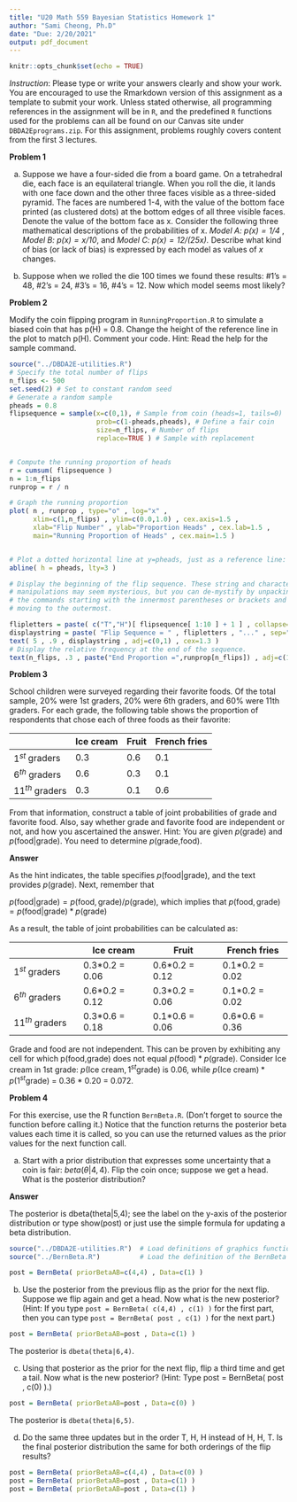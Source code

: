 ```yaml
---
title: "U20 Math 559 Bayesian Statistics Homework 1"
author: "Sami Cheong, Ph.D"
date: "Due: 2/20/2021"
output: pdf_document
---
```


```r
knitr::opts_chunk$set(echo = TRUE)
```

*Instruction*: Please type or write your answers clearly and show your work. You are encouraged to use the Rmarkdown version of this assignment as a template to submit your work. Unless stated otherwise, all programming references in the assignment will be in `R`, and the predefined `R` functions used for the problems can all be found on our Canvas site under `DBDA2Eprograms.zip`. For this assignment, problems roughly covers content from the first 3 lectures.

**Problem 1** 

a) Suppose we have a four-sided die from a board game. On a tetrahedral die, each face is an equilateral triangle. When you roll the die, it lands with one face down and the other three faces visible as a three-sided pyramid. The faces are numbered 1-4, with the value of the bottom face printed (as clustered dots) at the bottom edges of all three visible faces. Denote the value of the bottom face as x.  Consider the following three mathematical descriptions of the probabilities of x. *Model A: $p(x) = 1/4$* , *Model B: $p(x) = x/10$*, and  *Model C: $p(x) = 12/(25x)$.* Describe what kind of bias (or lack of bias) is expressed by each model as values of $x$ changes.

b) Suppose when we rolled the die 100 times we found these results: #1’s = 48, #2’s = 24, #3’s = 16, #4’s = 12. Now which model seems most likely?




**Problem 2**

Modify the coin flipping program in `RunningProportion.R` to simulate a biased coin that has p(H) = 0.8. Change the height of the reference line in the plot to match p(H). Comment your code. Hint: Read the help for the sample command.


```r
source("../DBDA2E-utilities.R")
# Specify the total number of flips
n_flips <- 500
set.seed(2) # Set to constant random seed
# Generate a random sample
pheads = 0.8
flipsequence = sample(x=c(0,1), # Sample from coin (heads=1, tails=0)
                      prob=c(1-pheads,pheads), # Define a fair coin
                      size=n_flips, # Number of flips
                      replace=TRUE ) # Sample with replacement


# Compute the running proportion of heads 
r = cumsum( flipsequence ) 
n = 1:n_flips              
runprop = r / n       

# Graph the running proportion 
plot( n , runprop , type="o" , log="x" ,
	  xlim=c(1,n_flips) , ylim=c(0.0,1.0) , cex.axis=1.5 ,
	  xlab="Flip Number" , ylab="Proportion Heads" , cex.lab=1.5 ,
	  main="Running Proportion of Heads" , cex.main=1.5 )


# Plot a dotted horizontal line at y=pheads, just as a reference line:
abline( h = pheads, lty=3 )

# Display the beginning of the flip sequence. These string and character
# manipulations may seem mysterious, but you can de-mystify by unpacking
# the commands starting with the innermost parentheses or brackets and
# moving to the outermost.

flipletters = paste( c("T","H")[ flipsequence[ 1:10 ] + 1 ] , collapse="" )
displaystring = paste( "Flip Sequence = " , flipletters , "..." , sep="" )
text( 5 , .9 , displaystring , adj=c(0,1) , cex=1.3 )
# Display the relative frequency at the end of the sequence.
text(n_flips, .3 , paste("End Proportion =",runprop[n_flips]) , adj=c(1,0) , cex=1.3 )

```

**Problem 3**

School children were surveyed regarding their favorite foods. Of the total sample, 20% were 1st graders, 20% were 6th graders, and 60% were 11th graders. For each grade, the following table shows the proportion of respondents that chose each of three foods as their favorite:

|   |Ice cream     | Fruit   |  French fries |
|---|---|---|---|
| $1^{st}$ graders  |0.3   |0.6   |0.1   | 
| $6^{th}$ graders  | 0.6  |  0.3 | 0.1  |   
| $11^{th}$ graders  |   0.3|  0.1 |0.6   |   


From that information, construct a table of joint probabilities of grade and favorite food. Also, say whether grade and favorite food are independent or not, and how you ascertained the answer. Hint: You are given $p(\text{grade})$ and $p(\text{food|grade})$. You need to determine $p(\text{grade,food})$.

**Answer**

As the hint indicates, the table specifies $p(\text{food}|\text{grade})$, and the text provides $p(\text{grade})$. Next, remember that

$p(\text{food}|\text{grade}) = p(\text{food},\text{grade})/p(\text{grade})$, which implies that
$p(\text{food},\text{grade}) = p(\text{food}|\text{grade}) * p(\text{grade})$

As a result, the table of joint probabilities can be calculated as:

|   |Ice cream     | Fruit   |  French fries |
|---|---|---|---|
| $1^{st}$ graders  |0.3*0.2 = 0.06   |0.6*0.2 = 0.12   |0.1*0.2 = 0.02   | 
| $6^{th}$ graders  | 0.6*0.2 = 0.12  |  0.3*0.2 = 0.06 | 0.1*0.2 = 0.02  |   
| $11^{th}$ graders  |   0.3*0.6 = 0.18|  0.1*0.6 = 0.06 |0.6*0.6 = 0.36   |   


Grade and food are not independent. This can be proven by exhibiting any cell for which p(food,grade) does not equal $p(\text{food}) * p(\text{grade})$. Consider Ice cream in 1st grade: $p(\text{Ice cream}, 1^{st} \text{grade})$ is 0.06, while $p(\text{Ice cream}) * p(1^{st} \text{grade})$ = 0.36 * 0.20 = 0.072.


**Problem 4** 

For this exercise, use the R function `BernBeta.R`. (Don’t forget to source the function before calling it.) Notice that the function returns the posterior beta values each time it is called, so you can use the returned values as the prior values for the next function call.


a) Start with a prior distribution that expresses some uncertainty that a coin is fair: $beta(\theta|4,4)$. Flip the coin once; suppose we get a head. What is the posterior distribution?

**Answer**

The posterior is dbeta(theta|5,4); see the label on the y-axis of the posterior distribution or type show(post) or just use the simple formula for updating a beta distribution.

```r

source("../DBDA2E-utilities.R")  # Load definitions of graphics functions etc.
source("../BernBeta.R")          # Load the definition of the BernBeta function

post = BernBeta( priorBetaAB=c(4,4) , Data=c(1) )

```

b) Use the posterior from the previous flip as the prior for the next flip. Suppose we flip again and get a head. Now what is the new posterior? (Hint: If you type `post = BernBeta( c(4,4) , c(1) )` for the first part, then you can type `post = BernBeta( post , c(1) )` for the next part.)


```r

post = BernBeta( priorBetaAB=post , Data=c(1) )

```

The posterior is `dbeta(theta|6,4)`.



c) Using that posterior as the prior for the next flip, flip a third time and get a tail. Now what is the new posterior? (Hint: Type post = BernBeta( post , c(0) ).)

```r

post = BernBeta( priorBetaAB=post , Data=c(0) )

```

The posterior is `dbeta(theta|6,5)`.


d) Do the same three updates but in the order T, H, H instead of H, H, T. Is the final posterior distribution the same for both orderings of the flip results?


```r


post = BernBeta( priorBetaAB=c(4,4) , Data=c(0) )
post = BernBeta( priorBetaAB=post , Data=c(1) )
post = BernBeta( priorBetaAB=post , Data=c(1) )
```
